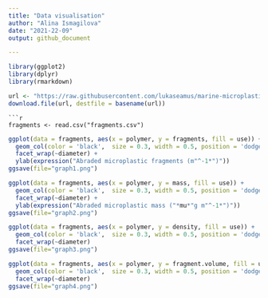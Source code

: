 ```yaml
---
title: "Data visualisation"
author: "Alina Ismagilova"
date: "2021-22-09"
output: github_document

---
```

```r
library(ggplot2)
library(dplyr)
library(rmarkdown)
```

```r
url <- "https://raw.githubusercontent.com/lukaseamus/marine-microplastic/main/STOTEN/fragments.csv"
download.file(url, destfile = basename(url)) 
```
```
```r
fragments <- read.csv("fragments.csv")
```


```r
ggplot(data = fragments, aes(x = polymer, y = fragments, fill = use)) +
  geom_col(color = 'black',  size = 0.3, width = 0.5, position = 'dodge') +
  facet_wrap(~diameter) +
  ylab(expression("Abraded microplastic fragments (m"^-1*")"))
ggsave(file="graph1.png")
```

```r
ggplot(data = fragments, aes(x = polymer, y = mass, fill = use)) +
  geom_col(color = 'black',  size = 0.3, width = 0.5, position = 'dodge') +
  facet_wrap(~diameter) +
  ylab(expression("Abraded microplastic mass ("*mu*"g m"^-1*")"))
ggsave(file="graph2.png")
```

```r
ggplot(data = fragments, aes(x = polymer, y = density, fill = use)) +
  geom_col(color = 'black',  size = 0.3, width = 0.5, position = 'dodge') +
  facet_wrap(~diameter)
ggsave(file="graph3.png")
```

```r
ggplot(data = fragments, aes(x = polymer, y = fragment.volume, fill = use)) +
  geom_col(color = 'black',  size = 0.3, width = 0.5, position = 'dodge') +
  facet_wrap(~diameter)
ggsave(file="graph4.png")
```





